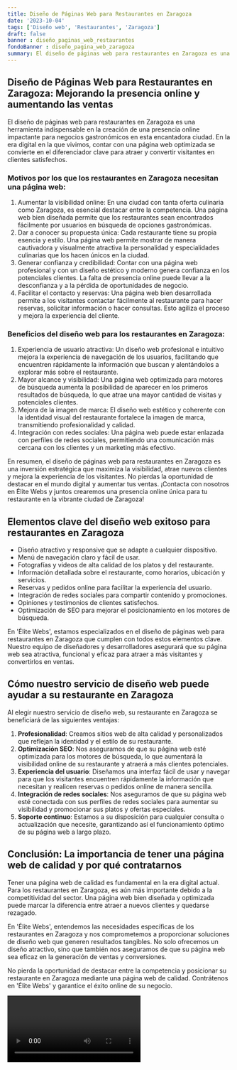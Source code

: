```yaml
---
title: Diseño de Páginas Web para Restaurantes en Zaragoza
date: '2023-10-04'
tags: ['Diseño web', 'Restaurantes', 'Zaragoza']
draft: false
banner : diseño_paginas_web_restaurantes
fondoBanner : diseño_pagina_web_zaragoza
summary: El diseño de páginas web para restaurantes en Zaragoza es una herramienta indispensable en la creación de una presencia online impactante para negocios gastronómicos en esta encantadora ciudad. En la era digital en la que vivimos, contar con una página web optimizada se convierte en el diferenciador clave para atraer y convertir visitantes en clientes satisfechos.
---
```


## Diseño de Páginas Web para Restaurantes en Zaragoza: Mejorando la presencia online y aumentando las ventas

El diseño de páginas web para restaurantes en Zaragoza es una herramienta indispensable en la creación de una presencia online impactante para negocios gastronómicos en esta encantadora ciudad. En la era digital en la que vivimos, contar con una página web optimizada se convierte en el diferenciador clave para atraer y convertir visitantes en clientes satisfechos.

### Motivos por los que los restaurantes en Zaragoza necesitan una página web:
1. Aumentar la visibilidad online: En una ciudad con tanta oferta culinaria como Zaragoza, es esencial destacar entre la competencia. Una página web bien diseñada permite que los restaurantes sean encontrados fácilmente por usuarios en búsqueda de opciones gastronómicas.
2. Dar a conocer su propuesta única: Cada restaurante tiene su propia esencia y estilo. Una página web permite mostrar de manera cautivadora y visualmente atractiva la personalidad y especialidades culinarias que los hacen únicos en la ciudad.
3. Generar confianza y credibilidad: Contar con una página web profesional y con un diseño estético y moderno genera confianza en los potenciales clientes. La falta de presencia online puede llevar a la desconfianza y a la pérdida de oportunidades de negocio.
4. Facilitar el contacto y reservas: Una página web bien desarrollada permite a los visitantes contactar fácilmente al restaurante para hacer reservas, solicitar información o hacer consultas. Esto agiliza el proceso y mejora la experiencia del cliente.

### Beneficios del diseño web para los restaurantes en Zaragoza:
1. Experiencia de usuario atractiva: Un diseño web profesional e intuitivo mejora la experiencia de navegación de los usuarios, facilitando que encuentren rápidamente la información que buscan y alentándolos a explorar más sobre el restaurante.
2. Mayor alcance y visibilidad: Una página web optimizada para motores de búsqueda aumenta la posibilidad de aparecer en los primeros resultados de búsqueda, lo que atrae una mayor cantidad de visitas y potenciales clientes.
3. Mejora de la imagen de marca: El diseño web estético y coherente con la identidad visual del restaurante fortalece la imagen de marca, transmitiendo profesionalidad y calidad.
4. Integración con redes sociales: Una página web puede estar enlazada con perfiles de redes sociales, permitiendo una comunicación más cercana con los clientes y un marketing más efectivo.

En resumen, el diseño de páginas web para restaurantes en Zaragoza es una inversión estratégica que maximiza la visibilidad, atrae nuevos clientes y mejora la experiencia de los visitantes. No pierdas la oportunidad de destacar en el mundo digital y aumentar tus ventas. ¡Contacta con nosotros en Élite Webs y juntos crearemos una presencia online única para tu restaurante en la vibrante ciudad de Zaragoza!

<GifSeo />

<Cta />

## Elementos clave del diseño web exitoso para restaurantes en Zaragoza

- Diseño atractivo y responsive que se adapte a cualquier dispositivo.
- Menú de navegación claro y fácil de usar.
- Fotografías y videos de alta calidad de los platos y del restaurante.
- Información detallada sobre el restaurante, como horarios, ubicación y servicios.
- Reservas y pedidos online para facilitar la experiencia del usuario.
- Integración de redes sociales para compartir contenido y promociones.
- Opiniones y testimonios de clientes satisfechos.
- Optimización de SEO para mejorar el posicionamiento en los motores de búsqueda.

En 'Élite Webs', estamos especializados en el diseño de páginas web para restaurantes en Zaragoza que cumplen con todos estos elementos clave. Nuestro equipo de diseñadores y desarrolladores asegurará que su página web sea atractiva, funcional y eficaz para atraer a más visitantes y convertirlos en ventas. 

## Cómo nuestro servicio de diseño web puede ayudar a su restaurante en Zaragoza

Al elegir nuestro servicio de diseño web, su restaurante en Zaragoza se beneficiará de las siguientes ventajas:

1. **Profesionalidad**: Creamos sitios web de alta calidad y personalizados que reflejan la identidad y el estilo de su restaurante.
2. **Optimización SEO**: Nos aseguramos de que su página web esté optimizada para los motores de búsqueda, lo que aumentará la visibilidad online de su restaurante y atraerá a más clientes potenciales.
3. **Experiencia del usuario**: Diseñamos una interfaz fácil de usar y navegar para que los visitantes encuentren rápidamente la información que necesitan y realicen reservas o pedidos online de manera sencilla.
4. **Integración de redes sociales**: Nos aseguramos de que su página web esté conectada con sus perfiles de redes sociales para aumentar su visibilidad y promocionar sus platos y ofertas especiales.
5. **Soporte continuo**: Estamos a su disposición para cualquier consulta o actualización que necesite, garantizando así el funcionamiento óptimo de su página web a largo plazo.

## Conclusión: La importancia de tener una página web de calidad y por qué contratarnos

Tener una página web de calidad es fundamental en la era digital actual. Para los restaurantes en Zaragoza, es aún más importante debido a la competitividad del sector. Una página web bien diseñada y optimizada puede marcar la diferencia entre atraer a nuevos clientes y quedarse rezagado.

En 'Élite Webs', entendemos las necesidades específicas de los restaurantes en Zaragoza y nos comprometemos a proporcionar soluciones de diseño web que generen resultados tangibles. No solo ofrecemos un diseño atractivo, sino que también nos aseguramos de que su página web sea eficaz en la generación de ventas y conversiones.

No pierda la oportunidad de destacar entre la competencia y posicionar su restaurante en Zaragoza mediante una página web de calidad. Contrátenos en 'Élite Webs' y garantice el éxito online de su negocio.

<Video />

<CtaBot job='Restaurantes' city='Zaragoza'/>

<Gmaps query='Zaragoza+españa+maps' />